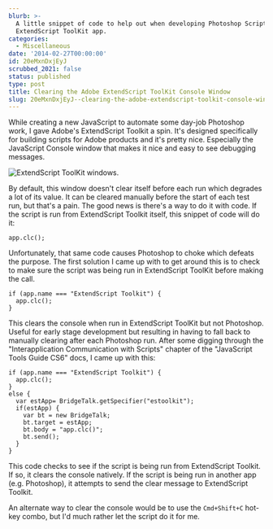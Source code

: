 ```yaml
---
blurb: >-
  A little snippet of code to help out when developing Photoshop Scripts in the
  ExtendScript ToolKit app.
categories:
  - Miscellaneous
date: '2014-02-27T00:00:00'
id: 20eMxnDxjEyJ
scrubbed_2021: false
status: published
type: post
title: Clearing the Adobe ExtendScript ToolKit Console Window
slug: 20eMxnDxjEyJ--clearing-the-adobe-extendscript-toolkit-console-window
---
```


While creating a new JavaScript to automate some day-job Photoshop work, I gave Adobe's ExtendScript Toolkit a spin. It's designed specifically for building scripts for Adobe products and it's pretty nice. Especially the JavaScript Console window that makes it nice and easy to see debugging messages.

![ExtendScript ToolKit windows.](/awsgrab-20140227--1524-01a.png) 

By default, this window doesn't clear itself before each run which degrades a lot of its value. It can be cleared manually before the start of each test run, but that's a pain. The good news is there's a way to do it with code. If the script is run from ExtendScript Toolkit itself, this snippet of code will do it:

```javascript{numberLines: true}
app.clc();
```

Unfortunately, that same code causes Photoshop to choke which defeats the purpose. The first solution I came up with to get around this is to check to make sure the script was being run in ExtendScript ToolKit before making the call. 

```javascript{numberLines: true}
if (app.name === "ExtendScript Toolkit") { 
  app.clc(); 
}
```   

This clears the console when run in ExtendScript ToolKit but not Photoshop. Useful for early stage development but resulting in having to fall back to manually clearing after each Photoshop run. After some digging through the "Interapplication Communication with Scripts" chapter of the "JavaScript Tools Guide CS6" docs, I came up with this:

```javascript{numberLines: true}
if (app.name === "ExtendScript Toolkit") { 
  app.clc(); 
}
else {
  var estApp= BridgeTalk.getSpecifier("estoolkit");
  if(estApp) {
    var bt = new BridgeTalk;
    bt.target = estApp;
    bt.body = "app.clc()";
    bt.send();
  }
}
```

This code checks to see if the script is being run from ExtendScript Toolkit. If so, it clears the console natively. If the script is being run in another app (e.g. Photoshop), it attempts to send the clear message to ExtendScript Toolkit. 

An alternate way to clear the console would be to use the `Cmd+Shift+C` hot-key combo, but I'd much rather let the script do it for me.
